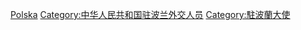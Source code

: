 [[Category:中華人民共和國駐外大使|Polska]]
[[Category:中华人民共和国驻波兰外交人员|Category:中华人民共和国驻波兰外交人员]]
[[Category:駐波蘭大使|Category:駐波蘭大使]]